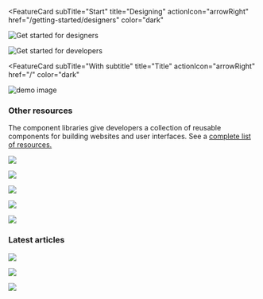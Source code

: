 

<FeatureCard
  subTitle="Start"
  title="Designing"
  actionIcon="arrowRight"
  href="/getting-started/designers"
  color="dark"
  >

![Get started for designers](homepage/images/getting-started-designers.png)

</FeatureCard>
<FeatureCard
  subTitle="Start"
  title="Developing"
  actionIcon="arrowRight"
  href="/getting-started/developers"
  color="dark"
  >

![Get started for developers](homepage/images/getting-started-developers.png)

</FeatureCard>

<FeatureCard
  subTitle="With subtitle"
  title="Title"
  actionIcon="arrowRight"
  href="/"
  color="dark"
  >

![demo image](/images/large-image.png)

</FeatureCard>

### Other resources

The component libraries give developers a collection of reusable components for building websites and user interfaces. See a [complete list of resources.](/resources)

<Row className="resource-card-group">
<Column colMd={4} colLg={4} noGutterSm>
    <ResourceCard
      subTitle="Sketch libraries"
      color="dark"
      aspectRatio="2:1"
      actionIcon="arrowRight"
      href="/resources#theme-libraries"
      >

![](resources/images/sketch-icon.png)

  </ResourceCard>
</Column>
<Column colMd={4} colLg={4} noGutterSm>
    <ResourceCard
      subTitle="Carbon Components"
      color="dark"
      aspectRatio="2:1"
      actionIcon="arrowRight"
      href="https://github.com/ibm/carbon-components"
      >

![](resources/images/github-icon-inverted.png)

  </ResourceCard>
</Column>
<Column colMd={4} colLg={4} noGutterSm>
    <ResourceCard
      subTitle="Carbon Components React"
      color="dark"
      aspectRatio="2:1"
      actionIcon="arrowRight"
      href="https://github.com/ibm/carbon-components-react"
      >

![](resources/images/github-icon-inverted.png)

  </ResourceCard>
</Column>
<Column colMd={4} colLg={4} noGutterSm>
    <ResourceCard
      subTitle="Carbon Components Angular"
      color="dark"
      aspectRatio="2:1"
      actionIcon="download"
      href="https://github.com/ibm/carbon-components-angular"
      >

![](resources/images/github-icon-inverted.png)

  </ResourceCard>
</Column>
<Column colMd={4} colLg={4} noGutterSm>
    <ResourceCard
      subTitle="Carbon Components Vue"
      color="dark"
      aspectRatio="2:1"
      actionIcon="arrowRight"
      href="https://github.com/carbon-design-system/carbon-components-vue"
      >

![](resources/images/github-icon-inverted.png)

  </ResourceCard>
</Column>
</Row>


### Latest articles

<Row>
<Column colMd={4} colLg={4} noGutterMdLeft>
    <ArticleCard
      title="Carbon June(ish) preview"
      color="dark"
      author="Alison Joseph"
      date="June 13, 2019"
      readTime="Read time: 3 min"
      href="https://medium.com/carbondesign/carbon-june-ish-preview-9c5843258933"
      >

![](/resources/images/june_option_3.png)

  </ArticleCard>
</Column>
<Column colMd={4} colLg={4} noGutterMdLeft>
    <ArticleCard
      title="Carbon v10.3.0 (May 2019)"
      color="dark"
      author="Josh Black"
      date="June 6, 2019"
      readTime="Read time: 5 min"
      href="https://medium.com/carbondesign/carbon-v10-3-0-may-2019-41b1f970f0ce"
      >

![](resources/images/10_3-image.png)

  </ArticleCard>
</Column>
<Column colMd={4} colLg={4} noGutterMdLeft>
    <ArticleCard
      title="Essentials: Learn to build with Carbon"
      color="dark"
      author="Matt Rosno"
      date="May 15, 2019"
      readTime="Read time: 2 min"
      href="https://medium.com/carbondesign/essentials-learn-to-build-with-carbon-1d11ce05125f"
      >

![](/resources/images/code_palette.png)

  </ArticleCard>
</Column>
</Row>